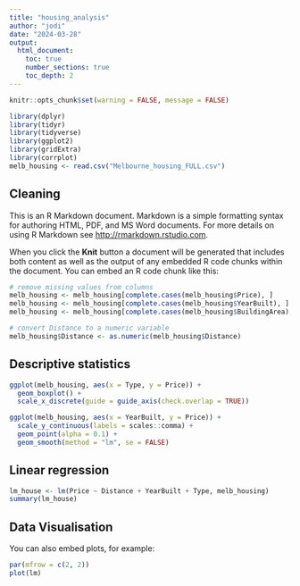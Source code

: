 ```yaml
---
title: "housing_analysis"
author: "jodi"
date: "2024-03-28"
output: 
  html_document:
    toc: true
    number_sections: true
    toc_depth: 2
---
```


```r
knitr::opts_chunk$set(warning = FALSE, message = FALSE) 
```

```r
library(dplyr)
library(tidyr)
library(tidyverse)
library(ggplot2)
library(gridExtra)
library(corrplot)
melb_housing <- read.csv("Melbourne_housing_FULL.csv")
```

## Cleaning

This is an R Markdown document. Markdown is a simple formatting syntax for authoring HTML, PDF, and MS Word documents. For more details on using R Markdown see <http://rmarkdown.rstudio.com>.

When you click the **Knit** button a document will be generated that includes both content as well as the output of any embedded R code chunks within the document. You can embed an R code chunk like this:

```r
# remove missing values from columns
melb_housing <- melb_housing[complete.cases(melb_housing$Price), ]
melb_housing <- melb_housing[complete.cases(melb_housing$YearBuilt), ]
melb_housing <- melb_housing[complete.cases(melb_housing$BuildingArea), ]

# convert Distance to a numeric variable
melb_housing$Distance <- as.numeric(melb_housing$Distance)
```

## Descriptive statistics

```r
ggplot(melb_housing, aes(x = Type, y = Price)) +
  geom_boxplot() +
  scale_x_discrete(guide = guide_axis(check.overlap = TRUE))

ggplot(melb_housing, aes(x = YearBuilt, y = Price)) +
  scale_y_continuous(labels = scales::comma) +
  geom_point(alpha = 0.1) +
  geom_smooth(method = "lm", se = FALSE)
```

## Linear regression

```r
lm_house <- lm(Price ~ Distance + YearBuilt + Type, melb_housing)
summary(lm_house)
```

## Data Visualisation

You can also embed plots, for example:

```r
par(mfrow = c(2, 2))
plot(lm)
```

